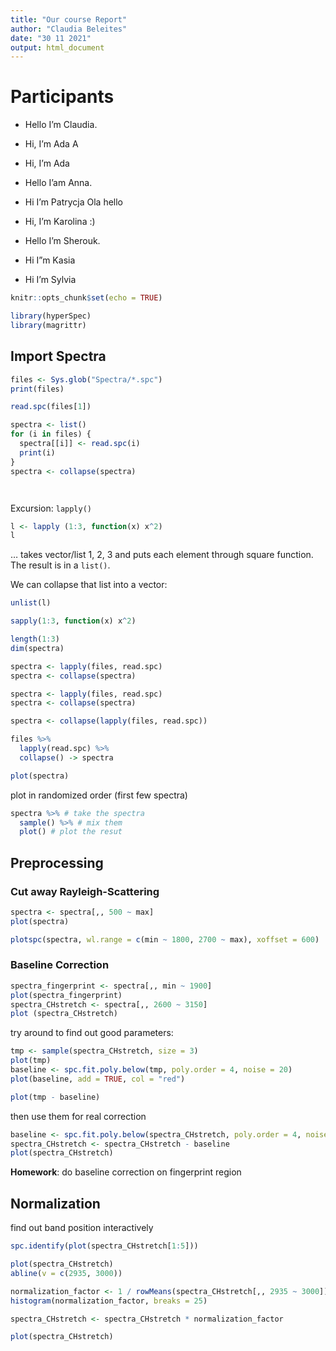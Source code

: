 ```yaml
---
title: "Our course Report"
author: "Claudia Beleites"
date: "30 11 2021"
output: html_document
---
```


# Participants

- Hello I'm Claudia.

- Hi, I'm Ada A

- Hi, I'm Ada

- Hello I'am Anna.
- Hi I'm Patrycja
Ola hello
- Hi, I'm Karolina :)
- Hello I'm Sherouk.
- Hi I"m Kasia
- Hi I'm Sylvia

```r
knitr::opts_chunk$set(echo = TRUE)

library(hyperSpec)
library(magrittr)
```

## Import Spectra

```r
files <- Sys.glob("Spectra/*.spc")
print(files)

read.spc(files[1])

spectra <- list()
for (i in files) {
  spectra[[i]] <- read.spc(i)
  print(i)
}
spectra <- collapse(spectra)




```


Excursion: `lapply()`

```r
l <- lapply (1:3, function(x) x^2) 
l
```
... takes vector/list 1, 2, 3 and puts each element through square function. The result is in a `list()`.

We can collapse that list into a vector:
```r
unlist(l)
```

```r
sapply(1:3, function(x) x^2)
```

```r
length(1:3)
dim(spectra)
```

```r
spectra <- lapply(files, read.spc)
spectra <- collapse(spectra)
```

```r
spectra <- lapply(files, read.spc)
spectra <- collapse(spectra)
```

```r
spectra <- collapse(lapply(files, read.spc))

files %>% 
  lapply(read.spc) %>%
  collapse() -> spectra
```


```r
plot(spectra)
```


plot in randomized order (first few spectra)

```r
spectra %>% # take the spectra
  sample() %>% # mix them
  plot() # plot the resut
```

## Preprocessing

### Cut away Rayleigh-Scattering

```r
spectra <- spectra[,, 500 ~ max]
plot(spectra)
```

```r
plotspc(spectra, wl.range = c(min ~ 1800, 2700 ~ max), xoffset = 600)
```

### Baseline Correction

```r
spectra_fingerprint <- spectra[,, min ~ 1900]
plot(spectra_fingerprint)
spectra_CHstretch <- spectra[,, 2600 ~ 3150]
plot (spectra_CHstretch)

```

try around to find out good parameters:
```r
tmp <- sample(spectra_CHstretch, size = 3)
plot(tmp)
baseline <- spc.fit.poly.below(tmp, poly.order = 4, noise = 20)
plot(baseline, add = TRUE, col = "red")

plot(tmp - baseline)
```

then use them for real correction
```r
baseline <- spc.fit.poly.below(spectra_CHstretch, poly.order = 4, noise = 20)
spectra_CHstretch <- spectra_CHstretch - baseline
plot(spectra_CHstretch)
```

**Homework**: do baseline correction on fingerprint region

## Normalization

find out band position interactively
```r
spc.identify(plot(spectra_CHstretch[1:5]))
```


```r
plot(spectra_CHstretch)
abline(v = c(2935, 3000))

normalization_factor <- 1 / rowMeans(spectra_CHstretch[,, 2935 ~ 3000])[[]]
histogram(normalization_factor, breaks = 25)

spectra_CHstretch <- spectra_CHstretch * normalization_factor

plot(spectra_CHstretch)
```







